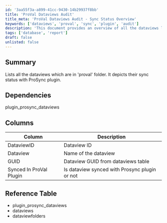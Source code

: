 ```yaml
---
id: '3aa55f3a-a899-41cc-9430-14b29937f8bb'
title: 'ProVal Dataviews Audit'
title_meta: 'ProVal Dataviews Audit - Sync Status Overview'
keywords: ['dataviews', 'proval', 'sync', 'plugin', 'audit']
description: 'This document provides an overview of all the dataviews located in the ProVal folder, detailing their synchronization status with the ProSync plugin. It includes a reference table, dependencies, and a sample screenshot for better understanding.'
tags: ['database', 'report']
draft: false
unlisted: false
---
```

## Summary

Lists all the dataviews which are in 'proval' folder. It depicts their sync status with ProSync plugin.

## Dependencies

plugin_prosync_dataviews

## Columns

| Column                       | Description                                    |
|------------------------------|------------------------------------------------|
| DataviewID                   | Dataview ID                                   |
| Dataview                     | Name of the dataview                          |
| GUID                         | Dataview GUID from dataviews table           |
| Synced In ProVal Plugin      | Is dataview synced with Prosync plugin or not |

## Reference Table

- plugin_prosync_dataviews
- dataviews
- dataviewfolders

